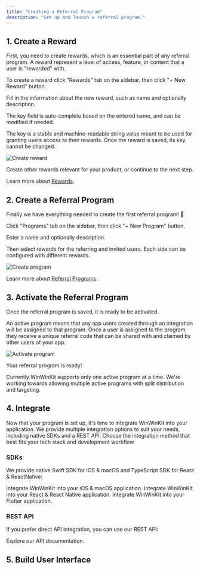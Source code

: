 ```yaml
---
title: "Creating a Referral Program"
description: "Set up and launch a referral program."
---
```



## 1. Create a Reward

First, you need to create rewards, which is an essential part of any referral program.
A reward represent a level of access, feature, or content that a user is "rewarded" with.

To create a reward click "Rewards" tab on the sidebar, then click "+ New Reward" button.

Fill in the information about the new reward, such as name and optionally description.

The key field is auto-complete based on the entered name, and can be modified if needed.

The key is a stable and machine-readable string value meant to be used for granting users access to their rewards. Once the reward is saved, its key cannot be changed.

![Create reward](/images/create-reward.png)

Create other rewards relevant for your product, or continue to the next step.

Learn more about [Rewards](/rewards/introduction).

## 2. Create a Referral Program

Finally we have everything needed to create the first referral program! 🎉

Click "Programs" tab on the sidebar, then click "+ New Program" button.

Enter a name and optionally description.

Then select rewards for the referring and invited users. Each side can be configured with different rewards.

![Create program](/images/create-program.png)

Learn more about [Referral Programs](/referrals/referrals).

## 3. Activate the Referral Program

Once the referral program is saved, it is ready to be activated.

An active program means that any app users created through an integration will be assigned to that program.
Once a user is assigned to the program, they receive a unique referral code that can be shared with and claimed by other users of your app.

![Activate program](/images/activate-program.png)

<Check>Your referral program is ready!</Check>

<Info>
  Currently WinWinKit supports only one active program at a time. We're working
  towards allowing multiple active programs with split distribution and
  targeting.
</Info>

## 4. Integrate

Now that your program is set up, it's time to integrate WinWinKit into your application.
We provide multiple integration options to suit your needs, including native SDKs and a REST API.
Choose the integration method that best fits your tech stack and development workflow.

### SDKs

We provide native Swift SDK for iOS & macOS and TypeScript SDK for React & ReactNative:

<CardGroup>
  <Card title="Swift SDK" icon="swift" href="/integrations/swift-sdk">
    Integrate WinWinKit into your iOS & macOS application.
  </Card>
  <Card title="TypeScript SDK" icon="js" href="/integrations/typescript-sdk">
    Integrate WinWinKit into your React & React Native application.
  </Card>
  <Card title="Dart SDK" icon="dart-lang" href="/integrations/dart-sdk">
    Integrate WinWinKit into your Flutter application.
  </Card>
</CardGroup>

### REST API

If you prefer direct API integration, you can use our REST API:

<Card title="API Reference" icon="code" href="/api-reference/introduction">
  Explore our API documentation.
</Card>

## 5. Build User Interface

<SDKNoUIWarning />
